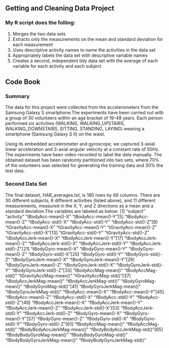 ## Getting and Cleaning Data Project
### My R script does the folling: 
1. Merges the two data sets 
2. Extracts only the measurements on the mean and standard deviation for each measurement
3. Uses descriptive activity names to name the activities in the data set
4. Appropriately labels the data set with descriptive variable names
5. Creates a second, independent tidy data set with the average of each variable for each activity and each subject

## Code Book
### Summary 
The data for this project were collected from the accelerometers from the Samsung Galaxy S smartphone.The experiments have been carried out with a group of 30 volunteers within an age bracket of 19-48 years. Each person performed six activities (WALKING, WALKING_UPSTAIRS, WALKING_DOWNSTAIRS, SITTING, STANDING, LAYING) wearing a smartphone (Samsung Galaxy S II) on the waist. 

Using its embedded accelerometer and gyroscope, we captured 3-axial linear acceleration and 3-axial angular velocity at a constant rate of 50Hz. The experiments have been video-recorded to label the data manually. The obtained dataset has been randomly partitioned into two sets, where 70% of the volunteers was selected for generating the training data and 30% the test data. 

### Second Data Set
The final dataset, HAR_averages.txt, is 180 rows by 68 columns. There are 30 different subjects, 6 different activities (listed above), and 11 different measurements, measured in the X, Y, and Z directions as a mean and a standard deviation.The variables are labeled as below: [1] "subject" "activity" "tBodyAcc-mean()-X" "tBodyAcc-mean()-Y"[5] "tBodyAcc-mean()-Z" "tBodyAcc-std()-X" "tBodyAcc-std()-Y" "tBodyAcc-std()-Z"[9] "tGravityAcc-mean()-X" "tGravityAcc-mean()-Y" "tGravityAcc-mean()-Z" "tGravityAcc-std()-X"[13] "tGravityAcc-std()-Y" "tGravityAcc-std()-Z" "tBodyAccJerk-mean()-X" "tBodyAccJerk-mean()-Y"[17] "tBodyAccJerk-mean()-Z" "tBodyAccJerk-std()-X" "tBodyAccJerk-std()-Y" "tBodyAccJerk-std()-Z"[21] "tBodyGyro-mean()-X" "tBodyGyro-mean()-Y" "tBodyGyro-mean()-Z" "tBodyGyro-std()-X"[25] "tBodyGyro-std()-Y" "tBodyGyro-std()-Z" "tBodyGyroJerk-mean()-X" "tBodyGyroJerk-mean()-Y"[29] "tBodyGyroJerk-mean()-Z" "tBodyGyroJerk-std()-X" "tBodyGyroJerk-std()-Y" "tBodyGyroJerk-std()-Z"[33] "tBodyAccMag-mean()" "tBodyAccMag-std()" "tGravityAccMag-mean()" "tGravityAccMag-std()"[37] "tBodyAccJerkMag-mean()" "tBodyAccJerkMag-std()" "tBodyGyroMag-mean()" "tBodyGyroMag-std()"[41] "tBodyGyroJerkMag-mean()" "tBodyGyroJerkMag-std()" "fBodyAcc-mean()-X" "fBodyAcc-mean()-Y"[45] "fBodyAcc-mean()-Z" "fBodyAcc-std()-X" "fBodyAcc-std()-Y" "fBodyAcc-std()-Z"[49] "fBodyAccJerk-mean()-X" "fBodyAccJerk-mean()-Y" "fBodyAccJerk-mean()-Z" "fBodyAccJerk-std()-X"[53] "fBodyAccJerk-std()-Y" "fBodyAccJerk-std()-Z" "fBodyGyro-mean()-X" "fBodyGyro-mean()-Y"[57] "fBodyGyro-mean()-Z" "fBodyGyro-std()-X" "fBodyGyro-std()-Y" "fBodyGyro-std()-Z"[61] "fBodyAccMag-mean()" "fBodyAccMag-std()" "fBodyBodyAccJerkMag-mean()" "fBodyBodyAccJerkMag-std()"[65] "fBodyBodyGyroMag-mean()" "fBodyBodyGyroMag-std()" "fBodyBodyGyroJerkMag-mean()" "fBodyBodyGyroJerkMag-std()"